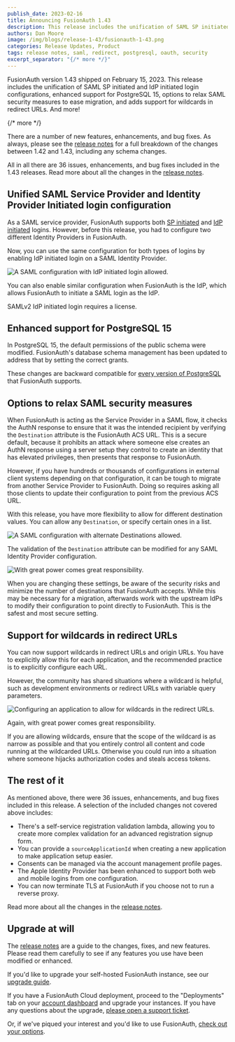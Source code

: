 ```yaml
---
publish_date: 2023-02-16 
title: Announcing FusionAuth 1.43
description: This release includes the unification of SAML SP initiated and IdP initiated login configurations, enhanced support for PostgreSQL 15, options to relax SAML security measures to ease migration, and adds support for wildcards in redirect URL.
authors: Dan Moore
image: /img/blogs/release-1-43/fusionauth-1-43.png
categories: Release Updates, Product
tags: release notes, saml, redirect, postgresql, oauth, security
excerpt_separator: "{/* more */}"
---
```


FusionAuth version 1.43 shipped on February 15, 2023. This release includes the unification of SAML SP initiated and IdP initiated login configurations, enhanced support for PostgreSQL 15, options to relax SAML security measures to ease migration, and adds support for wildcards in redirect URLs. And more!

{/* more */}

There are a number of new features, enhancements, and bug fixes. As always, please see the [release notes](/docs/release-notes/#version-1-43-0) for a full breakdown of the changes between 1.42 and 1.43, including any schema changes.

All in all there are 36 issues, enhancements, and bug fixes included in the 1.43 releases. Read more about all the changes in the [release notes](/docs/release-notes/#version-1-43-0).

## Unified SAML Service Provider and Identity Provider Initiated login configuration

As a SAML service provider, FusionAuth supports both [SP initiated](/docs/v1/tech/identity-providers/samlv2/) and [IdP initiated](/docs/v1/tech/identity-providers/samlv2-idp-initiated/) logins. However, before this release, you had to configure two different Identity Providers in FusionAuth.

Now, you can use the same configuration for both types of logins by enabling IdP initiated login on a SAML Identity Provider.

![A SAML configuration with IdP initiated login allowed.](/img/blogs/release-1-43/saml-v2-unification.png)

You can also enable similar configuration when FusionAuth is the IdP, which allows FusionAuth to initiate a SAML login as the IdP. 

SAMLv2 IdP initiated login requires a license.

## Enhanced support for PostgreSQL 15

In PostgreSQL 15, the default permissions of the public schema were modified. FusionAuth's database schema management has been updated to address that by setting the correct grants.

These changes are backward compatible for [every version of PostgreSQL](/docs/v1/tech/installation-guide/system-requirements#database) that FusionAuth supports.

## Options to relax SAML security measures

When FusionAuth is acting as the Service Provider in a SAML flow, it checks the AuthN response to ensure that it was the intended recipient by verifying the `Destination` attribute is the FusionAuth ACS URL. This is a secure default, because it prohibits an attack where someone else creates an AuthN response using a server setup they control to create an identity that has elevated privileges, then presents that response to FusionAuth.

However, if you have hundreds or thousands of configurations in external client systems depending on that configuration, it can be tough to migrate from another Service Provider to FusionAuth. Doing so requires asking all those clients to update their configuration to point from the previous ACS URL. 

With this release, you have more flexibility to allow for different destination values. You can allow any `Destination`, or specify certain ones in a list.

![A SAML configuration with alternate Destinations allowed.](/img/blogs/release-1-43/saml-v2-destination-alternates.png)

The validation of the `Destination` attribute can be modified for any SAML Identity Provider configuration.

![With great power comes great responsibility.](/img/blogs/release-1-43/saml-destination-validation.png)

<Aside type="caution">When you are changing these settings, be aware of the security risks and minimize the number of destinations that FusionAuth accepts. While this may be necessary for a migration, afterwards work with the upstream IdPs to modify their configuration to point directly to FusionAuth. This is the safest and most secure setting.</Aside>

## Support for wildcards in redirect URLs

You can now support wildcards in redirect URLs and origin URLs. You have to explicitly allow this for each application, and the recommended practice is to explicitly configure each URL.

However, the community has shared situations where a wildcard is helpful, such as development environments or redirect URLs with variable query parameters.

![Configuring an application to allow for wildcards in the redirect URLs.](/img/blogs/release-1-43/oauth2-redirect-url-wildcards.png)

Again, with great power comes great responsibility.

<Aside nodark="true" type="caution">If you are allowing wildcards, ensure that the scope of the wildcard is as narrow as possible and that you entirely control all content and code running at the wildcarded URLs. Otherwise you could run into a situation where someone hijacks authorization codes and steals access tokens.</Aside>

## The rest of it

As mentioned above, there were 36 issues, enhancements, and bug fixes included in this release. A selection of the included changes not covered above includes:

* There's a self-service registration validation lambda, allowing you to create more complex validation for an advanced registration signup form.
* You can provide a `sourceApplicationId` when creating a new application to make application setup easier.
* Consents can be managed via the account management profile pages.
* The Apple Identity Provider has been enhanced to support both web and mobile logins from one configuration.
* You can now terminate TLS at FusionAuth if you choose not to run a reverse proxy.

Read more about all the changes in the [release notes](/docs/release-notes/#version-1-43-0).

## Upgrade at will

The [release notes](/docs/release-notes/#version-1-43-0) are a guide to the changes, fixes, and new features. Please read them carefully to see if any features you use have been modified or enhanced.

If you'd like to upgrade your self-hosted FusionAuth instance, see our [upgrade guide](/docs/v1/tech/admin-guide/upgrade). 

If you have a FusionAuth Cloud deployment, proceed to the "Deployments" tab on your <a href="https://account.fusionauth.io/account/deployment/" target="_blank">account dashboard</a> and upgrade your instances. If you have any questions about the upgrade, <a href="https://account.fusionauth.io/account/support/" target="_blank">please open a support ticket</a>.

Or, if we've piqued your interest and you'd like to use FusionAuth, [check out your options](/pricing).
